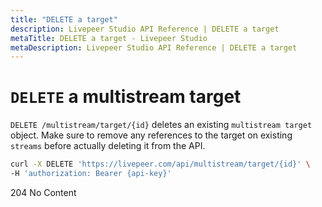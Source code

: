 ```yaml
---
title: "DELETE a target"
description: Livepeer Studio API Reference | DELETE a target
metaTitle: DELETE a target - Livepeer Studio
metaDescription: Livepeer Studio API Reference | DELETE a target
---
```


# `DELETE` a multistream target

`DELETE /multistream/target/{id}` deletes an existing `multistream target`
object. Make sure to remove any references to the target on existing `streams`
before actually deleting it from the API.

```bash
curl -X DELETE 'https://livepeer.com/api/multistream/target/{id}' \
-H 'authorization: Bearer {api-key}'
```

204 No Content
